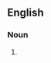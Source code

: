{{also|riverbed|river-bed}}

==English==

===Noun===
{{en-noun}}

# {{alternative form of|riverbed|lang=en}}